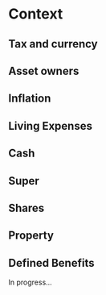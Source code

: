 
# Context

## Tax and currency

<TaxAndCurrencyInfo />

## Asset owners

<AssetOwnerInfo />

## Inflation

<InflationRateInfo />

## Living Expenses

<LivingExpensesInfo />

## Cash

<CashInfo />

## Super

<SuperInfo />

## Shares

<ShareInfo />

## Property

<PropertyInfo />

## Defined Benefits

In progress...

